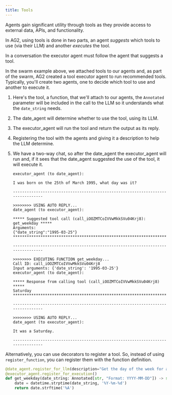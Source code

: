 ```yaml
---
title: Tools
---
```


Agents gain significant utility through tools as they provide access to external data, APIs, and functionality.

In AG2, using tools is done in two parts, an agent *suggests* which tools to use (via their LLM) and another *executes* the tool.

<Note>In a conversation the executor agent must follow the agent that suggests a tool.</Note>

In the swarm example above, we attached tools to our agents and, as part of the swarm, AG2 created a tool executor agent to run recommended tools. Typically, you'll create two agents, one to decide which tool to use and another to execute it.


<Example/>

1. Here's the tool, a function, that we'll attach to our agents, the `Annotated` parameter will be  included in the call to the LLM so it understands what the `date_string` needs.

2. The date_agent will determine whether to use the tool, using its LLM.

3. The executor_agent will run the tool and return the output as its reply.

4. Registering the tool with the agents and giving it a description to help the LLM determine.

5. We have a two-way chat, so after the date_agent the executor_agent will run and, if it sees that the date_agent suggested the use of the tool, it will execute it.

    ```console
    executor_agent (to date_agent):

    I was born on the 25th of March 1995, what day was it?

    --------------------------------------------------------------------------------

    >>>>>>>> USING AUTO REPLY...
    date_agent (to executor_agent):

    ***** Suggested tool call (call_iOOZMTCoIVVwMkkSVu04Krj8): get_weekday *****
    Arguments:
    {"date_string":"1995-03-25"}
    ****************************************************************************

    --------------------------------------------------------------------------------

    >>>>>>>> EXECUTING FUNCTION get_weekday...
    Call ID: call_iOOZMTCoIVVwMkkSVu04Krj8
    Input arguments: {'date_string': '1995-03-25'}
    executor_agent (to date_agent):

    ***** Response from calling tool (call_iOOZMTCoIVVwMkkSVu04Krj8) *****
    Saturday
    **********************************************************************

    --------------------------------------------------------------------------------

    >>>>>>>> USING AUTO REPLY...
    date_agent (to executor_agent):

    It was a Saturday.

    --------------------------------------------------------------------------------
    ```

Alternatively, you can use decorators to register a tool. So, instead of using `register_function`, you can register them with the function definition.
```python
@date_agent.register_for_llm(description="Get the day of the week for a given date")
@executor_agent.register_for_execution()
def get_weekday(date_string: Annotated[str, "Format: YYYY-MM-DD"]) -> str:
    date = datetime.strptime(date_string, '%Y-%m-%d')
    return date.strftime('%A')
```
